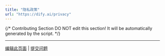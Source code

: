 ```yaml
---
title: "隐私政策"
url: "https://dify.ai/privacy"
---
```


{/*
Contributing Section
DO NOT edit this section!
It will be automatically generated by the script.
*/}

---

[编辑此页面](https://github.com/langgenius/dify-docs/edit/main/zh-hans/policies/agreement/privacy.mdx) | [提交问题](https://github.com/langgenius/dify-docs/issues/new?template=docs.yml)

